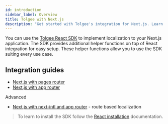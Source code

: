 ```yaml
---
id: introduction
sidebar_label: Overview
title: Tolgee with Next.js
description: "Get started with Tolgee's integration for Next.js. Learn how to add localization to your Next.js applications."
---
```


You can use the [Tolgee React SDK](../overview) to implement localization to your Next.js application. The SDK provides additional helper functions on top of React integration for easy setup. These helper functions allow you to use the SDK suiting every use case.

## Integration guides

 - [Next.js with pages router](./pages-router)
 - [Next.js with app router](./app-router)

Advanced
 - [Next.js with next-intl and app router](./app-router-next-intl) - route based localization


> To learn to install the SDK follow the [React installation](../installation) documentation.
